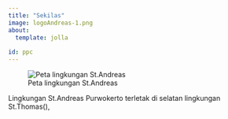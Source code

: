 ```yaml
---
title: "Sekilas"
image: logoAndreas-1.png
about:
  template: jolla
  
id: ppc
---
```


:::{#ppc}
![Peta lingkungan St.Andreas](map.jpeg)
:::

Lingkungan St.Andreas Purwokerto terletak di selatan lingkungan St.Thomas(),
